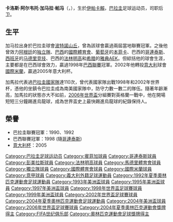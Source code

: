 {{unreferenced|time=2009-2-17}}
{{noteTA
|G1=南美球會
}}
{{Football player infobox
| playername = 卡洛斯·加马拉<br />Carlos Gamarra
| image = 
| fullname = 卡洛斯·阿尔韦托·加马拉·帕冯
| englishfullname = Carlos Alberto Gamarra Pavon
| nickname = Colorado
| dateofbirth = 1971年2月17日 
| cityofbirth = [[伊帕卡賴|伊帕卡賴]] 
| countryofbirth = [[巴拉圭|巴拉圭]]
| height = 1.8米 
| currentclub  = 已退役
| position = 後衛
| clubnumber = 
| years = 1991-92<br /> 1992<br /> 1993-95<br /> 1995-97<br /> 1997<br /> 1998-99<br /> 1999-00<br /> 2000-01<br /> 2001-02<br /> 2002-05<br /> 2005-06<br />2007<br />'''總計'''
| clubs = [[波特諾山丘|波特諾山丘]]<br /> [[獨立隊|獨立隊]]<br /> [[波特諾山丘|波特諾山丘]]<br /> [[國際體育會|國際體育會]]<br /> [[賓菲加|賓菲加]] <br />[[哥連泰斯|哥連泰斯]] <br />[[馬德里體育會|馬德里體育會]] <br />[[法林明高|法林明高]] <br />[[雅典AEK足球俱乐部|雅典AEK]] <br />[[國際米蘭|國際米蘭]] <br />[[彭美拉斯|彭美拉斯]] <br />[[奧林匹亞俱樂部|奧林匹亞]]
| caps(goals) = {{0}}35 {{0}}(2)<br />{{0|00}}8 {{0}}(0)<br /> {{0}}49 {{0}}(2)<br /> {{0}}59 {{0}}(5)<br /> {{0}}13 {{0}}(0) <br />{{0}}31 {{0}}(3) <br />{{0}}32 {{0}}(1) <br />{{0|00}}4 {{0}}(1) <br />{{0}}24 {{0}}(0) <br />{{0}}27 {{0}}(0) <br />{{0}}33 {{0}}(2)<br />{{0}}25 {{0}}(1)<br />'''340 (17)'''
| nationalyears = 1993-06
| nationalteam = [[巴拉圭國家足球隊|巴拉圭]]
| nationalcaps(goals) = 110 (12)
| pcupdate = 2008年2月17日
| ntupdate = 2008年2月17日
}}
'''卡洛斯·阿尔韦托·加马拉·帕冯'''（{{lang-es|'''Carlos Alberto Gamarra Pavon'''}}，{{bd|1971年|2月17日||}}），生於[[伊帕卡賴|伊帕卡賴]]，[[巴拉圭|巴拉圭]]足球运动员，司职后卫。

== 生平 ==
加马拉出身於巴拉圭球會[[波特諾山丘|波特諾山丘]]，曾為該球會贏過兩屆當地聯賽冠軍。之後他曾效力[[阿根廷|阿根廷]]的[[独立隊|独立隊]]、[[巴西|巴西]]的[[國際體育會|國際體育會]]、[[葡萄牙|葡萄牙]]的[[本菲卡足球俱乐部|本菲卡]]、巴西的[[哥連泰斯|哥連泰斯]]、[[西班牙|西班牙]]的[[马德里竞技足球俱乐部|马德里竞技]]、巴西的[[法林明高|法林明高]]和[[希腊|希腊]]的[[雅典AEK足球俱乐部|雅典AEK]]。但綜括他的球會生涯，主要都是在巴西球會效力，贏過1998年[[巴西足球甲級聯賽|巴西聯賽]]冠軍。2002年他轉投[[意大利|意大利]]球會[[國際米蘭|國際米蘭]]，贏過2005年意大利杯。

加馬拉代表過[[巴拉圭國家足球隊|巴拉圭國家隊]]達110次，曾代表國家隊出戰1998年和2002年世界杯，憑他的坐鎮令巴拉圭成為南美國家隊中，防守力數一數二的隊伍。隨著年齡漸高，加馬拉的狀態亦大不如前，[[2006年世界盃|2006年世界盃]]分組賽對英格蘭一戰中，他在開場短短三分鐘踢進烏龍球，成為世界盃史上最快踢進烏龍球的紀錄保持人。

== 榮譽 ==
* 巴拉圭聯賽冠軍：1990、1992 
* 巴西聯賽冠軍：1998 (隨[[哥連泰斯|哥連泰斯]]) 
* [[意大利杯|意大利杯]]：2005

{{DEFAULTSORT:Gamarra, Carlos}}
[[Category:巴拉圭足球运动员|Category:巴拉圭足球运动员]]
[[Category:賓菲加球員|Category:賓菲加球員]]
[[Category:哥連泰斯球員|Category:哥連泰斯球員]]
[[Category:彭美拉斯球員|Category:彭美拉斯球員]]
[[Category:法林明高球員|Category:法林明高球員]]
[[Category:馬德里體育會球員|Category:馬德里體育會球員]]
[[Category:獨立隊球員|Category:獨立隊球員]]
[[Category:國際體育會球員|Category:國際體育會球員]]
[[Category:國際米蘭球員|Category:國際米蘭球員]]
[[Category:意甲球員|Category:意甲球員]]
[[Category:義大利外籍足球運動員|Category:義大利外籍足球運動員]]
[[Category:1992年夏季奧林匹克運動會足球運動員|Category:1992年夏季奧林匹克運動會足球運動員]]
[[Category:1993年美洲盃球員|Category:1993年美洲盃球員]]
[[Category:1995年美洲盃球員|Category:1995年美洲盃球員]]
[[Category:1997年美洲盃球員|Category:1997年美洲盃球員]]
[[Category:1998年世界盃足球賽球員|Category:1998年世界盃足球賽球員]]
[[Category:1999年美洲盃球員|Category:1999年美洲盃球員]]
[[Category:2002年世界盃足球賽球員|Category:2002年世界盃足球賽球員]]
[[Category:2004年夏季奧林匹克運動會足球運動員|Category:2004年夏季奧林匹克運動會足球運動員]]
[[Category:2004年美洲盃球員|Category:2004年美洲盃球員]]
[[Category:2006年世界盃足球賽球員|Category:2006年世界盃足球賽球員]]
[[Category:2004年夏季奧林匹克運動會獎牌得主|Category:2004年夏季奧林匹克運動會獎牌得主]]
[[Category:FIFA世纪俱乐部|Category:FIFA世纪俱乐部]]
[[Category:奧林匹克運動會足球獎牌得主|Category:奧林匹克運動會足球獎牌得主]]